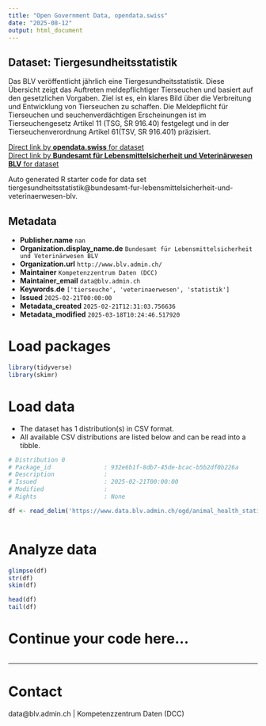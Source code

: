 ```yaml
---
title: "Open Government Data, opendata.swiss"
date: "2025-08-12"
output: html_document
---
```


## Dataset: Tiergesundheitsstatistik

Das BLV veröffentlicht jährlich eine Tiergesundheitsstatistik. Diese Übersicht zeigt das Auftreten meldepflichtiger Tierseuchen und basiert auf den gesetzlichen Vorgaben. Ziel ist es, ein klares Bild über die Verbreitung und Entwicklung von Tierseuchen zu schaffen. Die Meldepflicht für Tierseuchen und seuchenverdächtigen Erscheinungen ist im 
Tierseuchengesetz Artikel 11 (TSG, SR 916.40) festgelegt und in der 
Tierseuchenverordnung Artikel 61(TSV, SR 916.401) präzisiert.


[Direct link by **opendata.swiss** for dataset](https://opendata.swiss/de/dataset/tiergesundheitsstatistik)<br>
[Direct link by **Bundesamt für Lebensmittelsicherheit und Veterinärwesen BLV** for dataset](https://www.blv.admin.ch/blv/de/home/tiere/tiergesundheit.html)

Auto generated R starter code for data set tiergesundheitsstatistik@bundesamt-fur-lebensmittelsicherheit-und-veterinaerwesen-blv.

## Metadata

- **Publisher.name** `nan`
- **Organization.display_name.de** `Bundesamt für Lebensmittelsicherheit und Veterinärwesen BLV`
- **Organization.url** `http://www.blv.admin.ch/`
- **Maintainer** `Kompetenzzentrum Daten (DCC)`
- **Maintainer_email** `data@blv.admin.ch`
- **Keywords.de** `['tierseuche', 'veterinaerwesen', 'statistik']`
- **Issued** `2025-02-21T00:00:00`
- **Metadata_created** `2025-02-21T12:31:03.756636`
- **Metadata_modified** `2025-03-18T10:24:46.517920`


# Load packages

```r

library(tidyverse)
library(skimr)

```

# Load data

-   The dataset has 1 distribution(s) in CSV format.
-   All available CSV distributions are listed below and can be read into a tibble.

```r

# Distribution 0
# Package_id               : 932e6b1f-8db7-45de-bcac-b5b2df0b226a
# Description              : 
# Issued                   : 2025-02-21T00:00:00
# Modified                 : 
# Rights                   : None

df <- read_delim('https://www.data.blv.admin.ch/ogd/animal_health_statistics/animal-health-statistics.csv')



```

# Analyze data

```r

glimpse(df)
str(df)
skim(df)

head(df)
tail(df)

```

# Continue your code here...

```r

```

------------------------------------------------------------------------

# Contact

data@blv.admin.ch | Kompetenzzentrum Daten (DCC)
